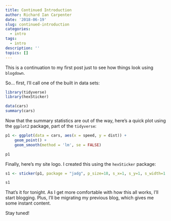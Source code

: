 ```yaml
---
title: Continued Introduction
author: Richard Ian Carpenter
date: '2018-06-19'
slug: continued-introduction
categories:
  - intro
tags:
  - intro
description: ''
topics: []
---
```


This is a continuation to my first post just to see how things look using `blogdown`.

So... first, I'll call one of the built in data sets:

```r
library(tidyverse)
library(hexSticker)

data(cars)
summary(cars)
```

Now that the summary statistics are out of the way, here's a quick plot using the `ggplot2` package, part of the `tidyverse`:

```r
p1 <- ggplot(data = cars, aes(x = speed, y = dist)) +
    geom_point() +
    geom_smooth(method = 'lm', se = FALSE)

p1
```

Finally, here's my site logo.  I created this using the `hexSticker` package:

```r
s1 <- sticker(p1, package = "jadg", p_size=18, s_x=1, s_y=1, s_width=1.2, s_height=1, p_x = 1, p_y = 1.7, h_color = "white", h_fill = "black", url = "www.justadatageek.com", u_size = 6, u_color = "white")

s1
```

That's it for tonight.  As I get more comfortable with how this all works, I'll start blogging.  Plus, I'll be migrating my previous blog, which gives me some instant content.

Stay tuned!
